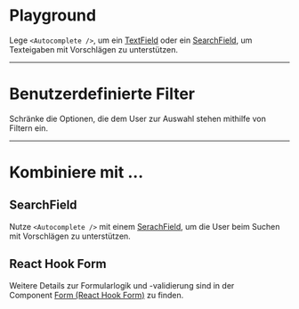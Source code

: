 # Playground

Lege `<Autocomplete />`, um ein [TextField](/03-components/form-controls/text-field) oder ein [SearchField](/03-components/form-controls/search-field), um Texteigaben mit Vorschlägen zu unterstützen.

<LiveCodeEditor />

---

# Benutzerdefinierte Filter

Schränke die Optionen, die dem User zur Auswahl stehen mithilfe von Filtern ein.

<LiveCodeEditor example="filter" editorCollapsed />

---

# Kombiniere mit ...

## SearchField

Nutze `<Autocomplete />` mit einem [SerachField](/03-components/form-controls/search-field), um die User beim Suchen mit Vorschlägen zu unterstützen.

<LiveCodeEditor example="search" editorCollapsed />

## React Hook Form

Weitere Details zur Formularlogik und -validierung sind in der Component [Form (React Hook Form)](/03-components/form-controls/form-react-hook-form) zu finden.

<LiveCodeEditor example="form" editorCollapsed />
